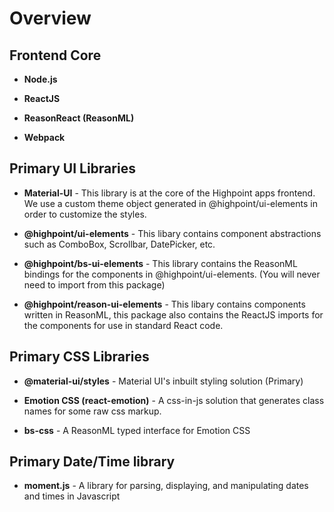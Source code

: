 
<Meta title='Welcome|Overview' />

# Overview 

## Frontend Core

- **Node.js**

- **ReactJS** 

- **ReasonReact (ReasonML)**

- **Webpack** 

## Primary UI Libraries

- **Material-UI** - This library is at the core of the Highpoint apps frontend. We use a custom theme object generated in @highpoint/ui-elements in order to customize the styles.

- **@highpoint/ui-elements** - This libary contains component abstractions such as ComboBox, Scrollbar, DatePicker, etc.

- **@highpoint/bs-ui-elements** - This library contains the ReasonML bindings for the components in @highpoint/ui-elements. (You will never need to import from this package)

- **@highpoint/reason-ui-elements** - This libary contains components written in ReasonML, this package also contains the ReactJS imports for the components for use in standard React code.

## Primary CSS Libraries

- **@material-ui/styles** - Material UI's inbuilt styling solution (Primary)

- **Emotion CSS (react-emotion)** - A css-in-js solution that generates class names for some raw css markup.

- **bs-css** - A ReasonML typed interface for Emotion CSS

## Primary Date/Time library

- **moment.js** - A library for parsing, displaying, and manipulating dates and times in Javascript